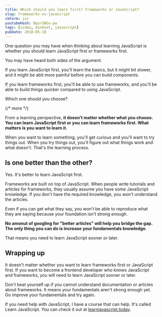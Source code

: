 ```yaml
---
title: Which should you learn first? Frameworks or JavaScript?
slug: frameworks-vs-javascript
ckForm: jsr
youtubeHash: BqvrSNGu-pw
tags: [video, mindset, javascript]
pubDate: 2018-05-18
---
```


One question you may have when thinking about learning JavaScript is whether you should learn JavaScript first or frameworks first.

You may have heard both sides of the argument.

If you learn JavaScript first, you'll learn the basics, but it might bit slower, and it might be abit more painful before you can build components.

If you learn frameworks first, you'll be able to use frameworks, and you'll be able to build things quicker compared to using JavaScript.

Which one should you choose?

{/* more */}

From a learning perspective, **it doesn't matter whether what you choose. You can learn JavaScript first or you can learn frameworks first. What matters is you want to learn it.**

When you want to learn something, you'll get curious and you'll want to try things out. When you try things out, you'll figure out what things work and what doesn't. That's the learning process.

## Is one better than the other?

Yes. It's better to learn JavaScript first.

Frameworks are built on top of JavaScript. When people write tutorials and articles for frameworks, they usually assume you have some JavaScript knowledge. If you don't have the required knowledge, you won't understand the articles.

Even if you can get what they say, you won't be able to reproduce what they are saying because your foundation isn't strong enough.

**No amonut of googling for "better articles" will help you bridge the gap. The only thing you can do is increase your fundamentals knowledge**.

That means you need to learn JavaScript sooner or later.

## Wrapping up

It doesn't matter whether you want to learn frameworks first or JavaScript first. If you want to become a frontend developer who knows JavaScript and frameworks, you will need to learn JavaScript sooner or later.

Don't beat yourself up if you cannot understand documentation or articles about frameworks. It means your fundamentals aren't strong enough yet. Go improve your fundamentals and try again.

If you need help with JavaScript, I have a course that can help. It's called Learn JavaScript. You can check it out at [learnjavascript.today](https://learnjavascript.today).
